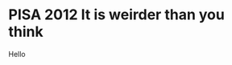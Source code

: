 PISA 2012 It is weirder than you think
========================================================

Hello


